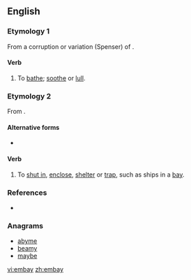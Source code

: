 ==English==

===Etymology 1===
From a corruption or variation (Spenser) of {{term|embathe|lang=en}}.

====Verb====
{{en-verb|embay|ing}}

# {{transitive|obsolete}} To [[bathe]]; [[soothe]] or [[lull]].

===Etymology 2===
From {{prefix|em|bay}}.

====Alternative forms====
* {{l|en|imbay}}

====Verb====
{{en-verb|embay|ing}}

# {{transitive}} To [[shut in]], [[enclose]], [[shelter]] or [[trap]], such as ships in a [[bay]].

===References===
* {{R:Webster 1913}}

===Anagrams===
* [[abyme#English|abyme]]
* [[beamy#English|beamy]]
* [[maybe#English|maybe]]

[[vi:embay]]
[[zh:embay]]